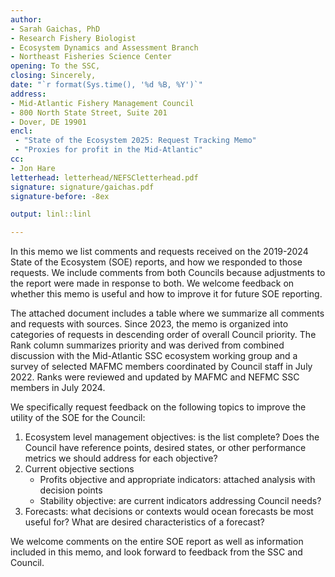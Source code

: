 ```yaml
---
author:
- Sarah Gaichas, PhD
- Research Fishery Biologist
- Ecosystem Dynamics and Assessment Branch
- Northeast Fisheries Science Center
opening: To the SSC,
closing: Sincerely,
date: "`r format(Sys.time(), '%d %B, %Y')`"
address:
- Mid-Atlantic Fishery Management Council
- 800 North State Street, Suite 201 
- Dover, DE 19901
encl:
 - "State of the Ecosystem 2025: Request Tracking Memo"
 - "Proxies for profit in the Mid-Atlantic"
cc:
- Jon Hare
letterhead: letterhead/NEFSCletterhead.pdf
signature: signature/gaichas.pdf
signature-before: -8ex

output: linl::linl

---
```


In this memo we list comments and requests received on the 2019-2024 State of the Ecosystem (SOE) reports, and how we responded to those requests. We include comments from both Councils because adjustments to the report were made in response to both. We welcome feedback on whether this memo is useful and how to improve it for future SOE reporting.

The attached document includes a table where we summarize all comments and requests with sources. Since 2023, the memo is organized into categories of requests in descending order of overall Council priority. The Rank column summarizes priority and was derived from combined discussion with the Mid-Atlantic SSC ecosystem working group and a survey of selected MAFMC members coordinated by Council staff in July 2022. Ranks were reviewed and updated by MAFMC and NEFMC SSC members in July 2024.

We specifically request feedback on the following topics to improve the utility of the SOE for the Council:

1.  Ecosystem level management objectives: is the list complete? Does the Council have reference points, desired states, or other performance metrics we should address for each objective?
1.  Current objective sections
    *  Profits objective and appropriate indicators: attached analysis with decision points
    *  Stability objective: are current indicators addressing Council needs?
1.  Forecasts: what decisions or contexts would ocean forecasts be most useful for? What are desired characteristics of a forecast?

We welcome comments on the entire SOE report as well as information included in this memo, and look forward to feedback from the SSC and Council.

